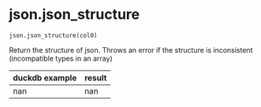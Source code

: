 # json.json_structure { #duckops.json.json_structure }

`json.json_structure(col0)`

Return the structure of json. Throws an error if the structure is inconsistent (incompatible types in an array)

| duckdb example | result |
| -------------- | ------ |
| nan | nan |
